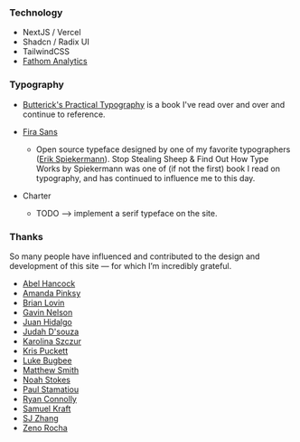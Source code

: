 ### Technology

- NextJS / Vercel
- Shadcn / Radix UI
- TailwindCSS
- [Fathom Analytics](https://usefathom.com/ref/JKKQQB)

### Typography

- [Butterick's Practical Typography](https://practicaltypography.com/) is a book I've read over and over and continue to reference.

- [Fira Sans](https://mozilla.github.io/Fira/)
  - Open source typeface designed by one of my favorite typographers ([Erik Spiekermann](https://spiekermann.com/en/)). Stop Stealing Sheep & Find Out How Type Works by Spiekermann was one of (if not the first) book I read on typography, and has continued to influence me to this day.
- Charter
  - TODO --> implement a serif typeface on the site.

### Thanks

So many people have influenced and contributed to the design and development of this site &mdash; for which I’m incredibly grateful.

- [Abel Hancock](https://abelhancock.com/)
- [Amanda Pinksy](https://amandapinsker.com/)
- [Brian Lovin](https://brianlovin.com/)
- [Gavin Nelson](https://nelson.co)
- [Juan Hidalgo](https://hidalgo.design)
- [Judah D'souza](https://joodaloop.com/)
- [Karolina Szczur](https://thefox.is/about)
- [Kris Puckett](https://www.krispuckett.com/)
- [Luke Bugbee](https://lukebugbee.com/)
- [Matthew Smith](https://matthewsmith.website/)
- [Noah Stokes](https://noahstokes.com/)
- [Paul Stamatiou](https://paulstamatiou.com/)
- [Ryan Connolly](https://dribbble.com/ryconn888)
- [Samuel Kraft](https://samuelkraft.com/)
- [SJ Zhang](https://www.s-j-zhang.com/)
- [Zeno Rocha](https://zenorocha.com/)
